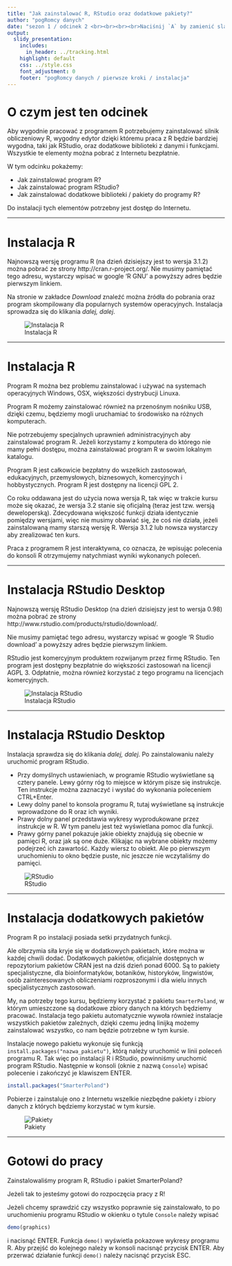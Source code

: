 ```yaml
---
title: "Jak zainstalować R, RStudio oraz dodatkowe pakiety?"
author: "pogRomcy danych"
date: "sezon 1 / odcinek 2 <br><br><br><br>Naciśnij `A` by zamienić slajdy na ciągły tekst. <br> Naciśnij `T` by wyświetlić spis treści."
output:
  slidy_presentation:
    includes:
      in_header: ../tracking.html
    highlight: default
    css: ../style.css
    font_adjustment: 0
    footer: "pogRomcy danych / pierwsze kroki / instalacja"
---
```


# O czym jest ten odcinek

Aby wygodnie pracować z programem R potrzebujemy zainstalować silnik obliczeniowy R, wygodny edytor dzięki któremu praca z R będzie bardziej wygodna, taki jak RStudio, oraz dodatkowe biblioteki z danymi i funkcjami. Wszystkie te elementy można pobrać z Internetu bezpłatnie.

W tym odcinku pokażemy:

- Jak zainstalować program R?
- Jak zainstalować program RStudio?
- Jak zainstalować dodatkowe biblioteki / pakiety do programy R?

Do instalacji tych elementów potrzebny jest dostęp do Internetu.

---

# Instalacja R

Najnowszą wersję programu R (na dzień dzisiejszy jest to wersja 3.1.2) można pobrać ze strony
http://cran.r-project.org/.
Nie musimy pamiętać tego adresu, wystarczy wpisać w google ‘R GNU’ a powyższy adres będzie pierwszym linkiem.

Na stronie w zakładce *Download* znaleźć można źródła do pobrania oraz program skompilowany dla popularnych systemów operacyjnych. Instalacja sprowadza się do klikania *dalej, dalej*. 


![Instalacja R](figs/installR.png)

---

# Instalacja R

Program R można bez problemu zainstalować i używać na systemach operacyjnych Windows, OSX, większości dystrybucji Linuxa.

Program R możemy zainstalować również na przenośnym nośniku USB, dzięki czemu, będziemy mogli uruchamiać to środowisko na różnych komputerach.

Nie potrzebujemy specjalnych uprawnień administracyjnych aby zainstalować program R. Jeżeli korzystamy z komputera do którego nie mamy pełni dostępu, można zainstalować program R w swoim lokalnym katalogu. 

Program R jest całkowicie bezpłatny do wszelkich zastosowań, edukacyjnych, przemysłowych, biznesowych, komercyjnych i hobbystycznych. Program R jest dostępny na licencji GPL 2.

Co roku oddawana jest do użycia nowa wersja R, tak więc w trakcie kursu może się okazać, że wersja 3.2 stanie się oficjalną (teraz jest tzw. wersją deweloperską). Zdecydowana większość funkcji działa identycznie pomiędzy wersjami, więc nie musimy obawiać się, że coś nie działa, jeżeli zainstalowaną mamy starszą wersję R. Wersja 3.1.2 lub nowsza wystarczy aby zrealizować ten kurs.

Praca z programem R jest interaktywna, co oznacza, że wpisując polecenia do konsoli R otrzymujemy natychmiast wyniki wykonanych poleceń.

---

# Instalacja RStudio Desktop

Najnowszą wersję RStudio Desktop (na dzień dzisiejszy jest to wersja 0.98) można pobrać ze strony
http://www.rstudio.com/products/rstudio/download/.

Nie musimy pamiętać tego adresu, wystarczy wpisać w google ‘R Studio download’ a powyższy adres będzie pierwszym linkiem.

RStudio jest komercyjnym produktem rozwijanym przez firmę RStudio. Ten program jest dostępny bezpłatnie do większości zastosowań na licencji AGPL 3. Odpłatnie, można również korzystać z tego programu na licencjach komercyjnych.

![Instalacja RStudio](figs/installRStudio.png)

---

# Instalacja RStudio Desktop

Instalacja sprawdza się do klikania *dalej, dalej*. Po zainstalowaniu należy uruchomić program RStudio.

* Przy domyślnych ustawieniach, w programie RStudio wyświetlane są cztery panele. Lewy górny róg to miejsce w którym pisze się instrukcje. Ten instrukcje można zaznaczyć i wysłać do wykonania poleceniem CTRL+Enter. 
* Lewy dolny panel to konsola programu R, tutaj wyświetlane są instrukcje wprowadzone do R oraz ich wyniki.
* Prawy dolny panel przedstawia wykresy wyprodukowane przez instrukcje w R. W tym panelu jest też wyświetlana pomoc dla funkcji.
* Prawy górny panel pokazuje jakie obiekty znajdują się obecnie w pamięci R, oraz jak są one duże.  Klikając na wybrane obiekty możemy podejrzeć ich zawartość. Każdy wiersz to obiekt. Ale po pierwszym uruchomieniu to okno będzie puste, nic jeszcze nie wczytaliśmy do pamięci.


![RStudio](figs/RStudio.png)


---

# Instalacja dodatkowych pakietów

Program R po instalacji posiada setki przydatnych funkcji.

Ale olbrzymia siła kryje się w dodatkowych pakietach, które można w każdej chwili dodać. 
Dodatkowych pakietów, oficjalnie dostępnych w repozytorium pakietów CRAN jest na dziś dzień ponad 6000. 
Są to pakiety specjalistyczne, dla bioinformatyków, botaników, historyków, lingwistów, osób zainteresowanych obliczeniami rozproszonymi i dla wielu innych specjalistycznych zastosowań.

My, na potrzeby tego kursu, będziemy korzystać z pakietu `SmarterPoland`, w którym umieszczone są dodatkowe zbiory danych na których będziemy pracować. Instalacja tego pakietu automatycznie wywoła również instalacje wszystkich pakietów zależnych, dzięki czemu jedną linijką możemy zainstalować wszystko, co nam będzie potrzebne w tym kursie.

Instalacje nowego pakietu wykonuje się funkcją `install.packages("nazwa_pakietu")`, którą należy uruchomić w linii poleceń programu R.
Tak więc po instalacji R i RStudio, powinniśmy uruchomić program RStudio. Następnie w konsoli (oknie z nazwą `Console`) wpisać polecenie i zakończyć je klawiszem ENTER.

```r
install.packages("SmarterPoland")
```

Pobierze i zainstaluje ono z Internetu wszelkie niezbędne pakiety i zbiory danych z których będziemy korzystać w tym kursie.

![Pakiety](figs/install_packages.png)

---

# Gotowi do pracy

Zainstalowaliśmy program R, RStudio i pakiet SmarterPoland?

Jeżeli tak to jesteśmy gotowi do rozpoczęcia pracy z R!

Jeżeli chcemy sprawdzić czy wszystko poprawnie się zainstalowało, to po uruchomieniu programu RStudio w okienku o tytule `Console` należy wpisać 

```r
demo(graphics)
```

i nacisnąć ENTER. Funkcja `demo()` wyświetla pokazowe wykresy programu R. Aby przejść do kolejnego należy w konsoli nacisnąć przycisk ENTER. Aby przerwać działanie funkcji `demo()` należy nacisnąć przycisk ESC.


